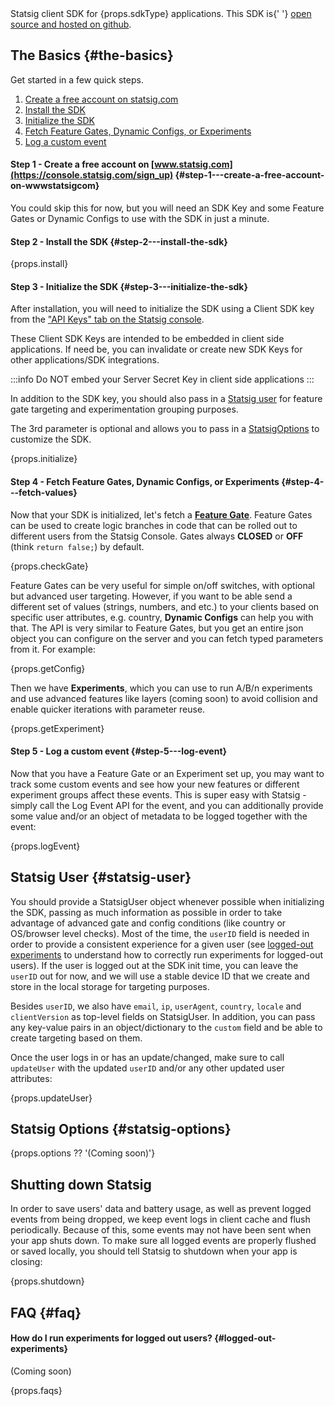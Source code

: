 
<div>
  Statsig client SDK for {props.sdkType} applications. This SDK is{' '}
  <a href={props.github}>open source and hosted on github</a>.
</div>

## The Basics {#the-basics}

Get started in a few quick steps.

1. [Create a free account on statsig.com](#step1)
2. [Install the SDK](#step2)
3. [Initialize the SDK](#step3)
4. [Fetch Feature Gates, Dynamic Configs, or Experiments](#step4)
5. [Log a custom event](#step5)

<a name="step1"></a>

#### Step 1 - Create a free account on [www.statsig.com](https://console.statsig.com/sign_up) {#step-1---create-a-free-account-on-wwwstatsigcom}

You could skip this for now, but you will need an SDK Key and some Feature Gates or Dynamic Configs to use with the SDK in just a minute.

<a name="step2"></a>

#### Step 2 - Install the SDK {#step-2---install-the-sdk}

<div>{props.install}</div>

<a name="step3"></a>

#### Step 3 - Initialize the SDK {#step-3---initialize-the-sdk}

After installation, you will need to initialize the SDK using a Client SDK key from the ["API Keys" tab on the Statsig console](https://console.statsig.com/api_keys).

These Client SDK Keys are intended to be embedded in client side applications. If need be, you can invalidate or create new SDK Keys for other applications/SDK integrations.

:::info
Do NOT embed your Server Secret Key in client side applications
:::

In addition to the SDK key, you should also pass in a [Statsig user](#statsig-user) for feature gate targeting and experimentation grouping purposes.

The 3rd parameter is optional and allows you to pass in a [StatsigOptions](#statsig-options) to customize the SDK.


<div>{props.initialize}</div>


<a name="step4"></a>

#### Step 4 - Fetch Feature Gates, Dynamic Configs, or Experiments {#step-4---fetch-values}

Now that your SDK is initialized, let's fetch a [**Feature Gate**](/console/featureGates/introduction). Feature Gates can be used to create logic branches in code that can be rolled out to different users from the Statsig Console. Gates always **CLOSED** or **OFF** (think `return false;`) by default.

<div>{props.checkGate}</div>

Feature Gates can be very useful for simple on/off switches, with optional but advanced user targeting. However, if you want to be able send a different set of values (strings, numbers, and etc.) to your clients based on specific user attributes, e.g. country, **Dynamic Configs** can help you with that. The API is very similar to Feature Gates, but you get an entire json object you can configure on the server and you can fetch typed parameters from it. For example:

<div>{props.getConfig}</div>

Then we have **Experiments**, which you can use to run A/B/n experiments and use advanced features like layers (coming soon) to avoid collision and enable quicker iterations with parameter reuse.

<div>{props.getExperiment}</div>

<a name="step5"></a>

#### Step 5 - Log a custom event {#step-5---log-event}

Now that you have a Feature Gate or an Experiment set up, you may want to track some custom events and see how your new features or different experiment groups affect these events. This is super easy with Statsig - simply call the Log Event API for the event, and you can additionally provide some value and/or an object of metadata to be logged together with the event:

<div>{props.logEvent}</div>

## Statsig User {#statsig-user}

You should provide a StatsigUser object whenever possible when initializing the SDK, passing as much information as possible in order to take advantage of advanced gate and config conditions (like country or OS/browser level checks). Most of the time, the `userID` field is needed in order to provide a consistent experience for a given user (see [logged-out experiments](#logged-out-experiments) to understand how to correctly run experiments for logged-out users). If the user is logged out at the SDK init time, you can leave the `userID` out for now, and we will use a stable device ID that we create and store in the local storage for targeting purposes.

Besides `userID`, we also have `email`, `ip`, `userAgent`, `country`, `locale` and `clientVersion` as top-level fields on StatsigUser. In addition, you can pass any key-value pairs in an object/dictionary to the `custom` field and be able to create targeting based on them.

Once the user logs in or has an update/changed, make sure to call `updateUser` with the updated `userID` and/or any other updated user attributes:

<div>{props.updateUser}</div>

## Statsig Options {#statsig-options}

<div>{props.options ?? '(Coming soon)'}</div>

## Shutting down Statsig

In order to save users' data and battery usage, as well as prevent logged events from being dropped, we keep event logs in client cache and flush periodically. Because of this, some events may not have been sent when your app shuts down. To make sure all logged events are properly flushed or saved locally, you should tell Statsig to shutdown when your app is closing:

<div>{props.shutdown}</div>


## FAQ {#faq}

#### How do I run experiments for logged out users? {#logged-out-experiments}

(Coming soon)

<div>{props.faqs}</div>